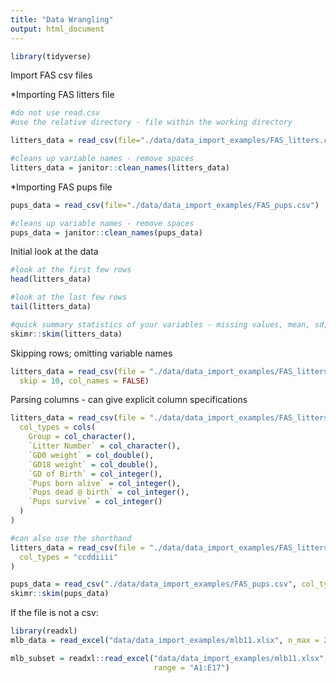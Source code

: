 ```yaml
---
title: "Data Wrangling"
output: html_document
---
```


```r
library(tidyverse)
```

Import FAS csv files

*Importing FAS litters file
```r
#do not use read.csv
#use the relative directory - file within the working directory

litters_data = read_csv(file="./data/data_import_examples/FAS_litters.csv")

#cleans up variable names - remove spaces
litters_data = janitor::clean_names(litters_data)
```

*Importing FAS pups file
```r
pups_data = read_csv(file="./data/data_import_examples/FAS_pups.csv")

#cleans up variable names - remove spaces
pups_data = janitor::clean_names(pups_data)
```

Initial look at the data
```r
#look at the first few rows
head(litters_data)

#look at the last few rows
tail(litters_data)

#quick summary statistics of your variables - missing values, mean, sd, histogram, etc. 
skimr::skim(litters_data)

```


Skipping rows; omitting variable names
```r
litters_data = read_csv(file = "./data/data_import_examples/FAS_litters.csv",
  skip = 10, col_names = FALSE)
```

Parsing columns - can give explicit column specifications
```r
litters_data = read_csv(file = "./data/data_import_examples/FAS_litters.csv",
  col_types = cols(
    Group = col_character(),
    `Litter Number` = col_character(),
    `GD0 weight` = col_double(),
    `GD18 weight` = col_double(),
    `GD of Birth` = col_integer(),
    `Pups born alive` = col_integer(),
    `Pups dead @ birth` = col_integer(),
    `Pups survive` = col_integer()
  )
)

#can also use the shorthand
litters_data = read_csv(file = "./data/data_import_examples/FAS_litters.csv",
  col_types = "ccddiiii"
)

pups_data = read_csv("./data/data_import_examples/FAS_pups.csv", col_types = "ciiiii")
skimr::skim(pups_data)
```

If the file is not a csv:
```r
library(readxl)
mlb_data = read_excel("data/data_import_examples/mlb11.xlsx", n_max = 20)

mlb_subset = readxl::read_excel("data/data_import_examples/mlb11.xlsx", n_max = 20,
                                range = "A1:E17")
```


